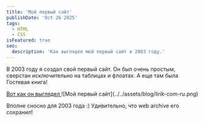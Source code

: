 ```yaml
---
title: 'Мой первый сайт'
publishDate: 'Oct 26 2025'
tags:
  - HTML
  - CSS
isFeatured: true
seo:
  description: 'Как выглядел мой первый сайт в 2003 году.'
---
```


В 2003 году я создал свой первый сайт. Он был очень простым, сверстан исключительно на таблицах и флоатах. А еще там была Гостевая книга!

<a href="https://web.archive.org/web/20040126122535/http://www.lirik.com.ru/" target="_blank" rel="noopener noreferer">
  Вот как он выглядел
</a>
![Мой первый сайт](../../assets/blog/lirik-com-ru.png)

Вполне сносно для 2003 года :) Удивительно, что web archive его сохранил!
